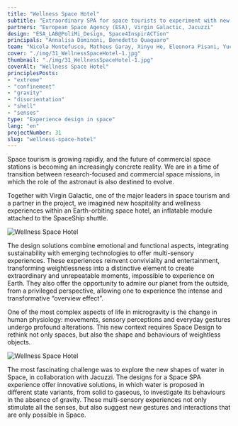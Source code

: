 ```yaml
---
title: "Wellness Space Hotel"
subtitle: "Extraordinary SPA for space tourists to experiment with new forms and densities of water in microgravity."
partners: "European Space Agency (ESA), Virgin Galactic, Jacuzzi"
design: "ESA_LAB@PoliMi_Design, Space4InspirACTion"
principals: "Annalisa Dominoni, Benedetto Quaquaro"
team: "Nicola Montefusco, Matheus Garay, Xinyu He, Eleonora Pisani, Yuchen Song, Lexing Xu"
cover: "./img/31_WellnessSpaceHotel-1.jpg"
thumbnail: "./img/31_WellnessSpaceHotel-1.jpg"
coverAlt: "Wellness Space Hotel"
principlesPosts: 
- "extreme"
- "confinement"
- "gravity"
- "disorientation"
- "shell"
- "senses"
type: "Experience design in space"
lang: "en"
projectNumber: 31
slug: "wellness-space-hotel"
---
```



Space tourism is growing rapidly, and the future of commercial space stations is becoming an increasingly concrete reality. We are in a time of transition between research-focused and commercial space missions, in which the role of the astronaut is also destined to evolve.

Together with Virgin Galactic, one of the major leaders in space tourism and a partner in the project, we imagined new hospitality and wellness experiences within an Earth-orbiting space hotel, an inflatable module attached to the SpaceShip shuttle.

<Image src={Image1} alt="Wellness Space Hotel" class="w-full h-auto"/>

The design solutions combine emotional and functional aspects, integrating sustainability with emerging technologies to offer multi-sensory experiences. These experiences reinvent conviviality and entertainment, transforming weightlessness into a distinctive element to create extraordinary and unrepeatable moments, impossible to experience on Earth. They also offer the opportunity to admire our planet from the outside, from a privileged perspective, allowing one to experience the intense and transformative “overview effect”.

One of the most complex aspects of life in microgravity is the change in human physiology: movements, sensory perceptions and everyday gestures undergo profound alterations. This new context requires Space Design to rethink not only spaces, but also the shape and behaviours of weightless objects.

<Image src={Image2} alt="Wellness Space Hotel" class="w-full h-auto"/>

The most fascinating challenge was to explore the new shapes of water in Space, in collaboration with Jacuzzi. The designs for a Space SPA experience offer innovative solutions, in which water is proposed in different state variants, from solid to gaseous, to investigate its behaviours in the absence of gravity. These multi-sensory experiences not only stimulate all the senses, but also suggest new gestures and interactions that are only possible in Space.
